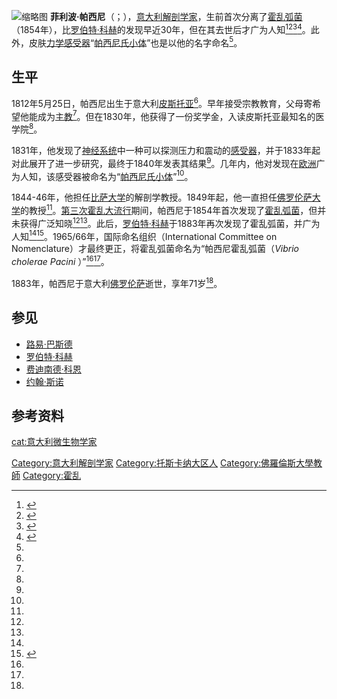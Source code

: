 [[File:Filippo_Pacini_1870.jpg|缩略图]]
'''菲利波·帕西尼'''（{{lang-it|Filippo Pacini}}；{{bd|1812年|5月25日|1883年|7月9日|}}），[[意大利|意大利]][[解剖學家|解剖学家]]，生前首次分离了[[霍乱弧菌|霍乱弧菌]]（1854年），比[[罗伯特·科赫|罗伯特·科赫]]的发现早近30年，但在其去世后才广为人知<ref name=":0">{{Cite web|title=Who first discovered cholera?|url=https://www.ph.ucla.edu/epi/snow/firstdiscoveredcholera.html|accessdate=2021-02-20|work=|publisher=[[加州大学洛杉矶分校|加州大学洛杉矶分校]]|language=en}}</ref><ref name=":1">{{Cite journal|title=The greatest steps towards the discovery of Vibrio cholerae|url=https://www.sciencedirect.com/science/article/pii/S1198743X14608557|date=2014-03-01|journal=Clinical Microbiology and Infection|issue=3|doi=10.1111/1469-0691.12390|volume=20|pages=191–195|language=en|issn=1198-743X}}</ref><ref>{{Cite journal|title=A comparison of Vibrio cholerae Pacini and Vibrio eltor Pribram|url=https://www.microbiologyresearch.org/content/journal/ijsem/10.1099/00207713-15-1-61|last=Hugh|first=R.|date=1965-01-01|journal=International Bulletin of Bacteriological Nomenclature and Taxonomy|issue=1|doi=10.1099/00207713-15-1-61|volume=15|pages=61–68|language=en|issn=0020-7713}}</ref><ref name=":2">{{Cite journal|title=Filippo Pacini: a determined observer|url=https://pubmed.ncbi.nlm.nih.gov/7583342/|last=Bentivoglio|first=M.|last2=Pacini|first2=P.|date=1995|journal=Brain Research Bulletin|issue=2|doi=10.1016/0361-9230(95)00083-q|volume=38|pages=161–165|issn=0361-9230|pmid=7583342}}</ref>。此外，皮肤[[力學感受器|力学感受器]]“[[帕西尼氏小体|帕西尼氏小体]]”也是以他的名字命名<ref name=":0" />。

== 生平 ==
1812年5月25日，帕西尼出生于意大利[[皮斯托亞|皮斯托亚]]<ref name=":0" />。早年接受宗教教育，父母寄希望他能成为[[主教|主教]]<ref name=":0" />。但在1830年，他获得了一份奖学金，入读皮斯托亚最知名的医学院<ref name=":0" />。

1831年，他发现了[[神经系统|神经系统]]中一种可以探测压力和震动的[[感受器|感受器]]，并于1833年起对此展开了进一步研究，最终于1840年发表其结果<ref name=":2" />。几年内，他对发现在[[欧洲|欧洲]]广为人知，该感受器被命名为“[[帕西尼氏小体|帕西尼氏小体]]”<ref name=":0" />。

1844-46年，他担任[[比萨大学|比萨大学]]的解剖学教授。1849年起，他一直担任[[佛罗伦萨大学|佛罗伦萨大学]]的教授<ref name=":2" />。[[第三次霍乱大流行|第三次霍乱大流行]]期间，帕西尼于1854年首次发现了[[霍乱弧菌|霍乱弧菌]]，但并未获得广泛知晓<ref name=":0" /><ref name=":1" />。此后，[[罗伯特·科赫|罗伯特·科赫]]于1883年再次发现了霍乱弧菌，并广为人知<ref name=":1" /><ref>{{Cite journal|title=Lessons from cholera & Vibrio cholerae|url=https://www.ncbi.nlm.nih.gov/pmc/articles/PMC3089047/|last=Ghose|first=Asoke C.|date=2011-2|journal=The Indian Journal of Medical Research|issue=2|volume=133|pages=164–170|issn=0971-5916|pmc=3089047|pmid=21415490}}</ref>。1965/66年，国际命名组织（International Committee on Nomenclature）才最终更正，将霍乱弧菌命名为“帕西尼霍乱弧菌（''Vibrio cholerae Pacini'' ）”<ref name=":0" /><ref name=":1" />。

1883年，帕西尼于意大利[[佛罗伦萨|佛罗伦萨]]逝世，享年71岁<ref name=":0" />。

== 参见 ==
* [[路易·巴斯德|路易·巴斯德]]
* [[罗伯特·科赫|罗伯特·科赫]]
* [[费迪南德·科恩|费迪南德·科恩]]
*[[约翰·斯诺_(医学家)|约翰·斯诺]]

== 参考资料 ==
{{refs}}

{{commonscat}}
{{wikispecies|Filippo Pacini}}
{{normdaten}}
{{DEFAULTSORT:pacini}}
[[Category:意大利解剖学家|Category:意大利解剖学家]]
[[Category:托斯卡纳大区人|Category:托斯卡纳大区人]]
[[cat:意大利微生物学家|cat:意大利微生物学家]]
[[Category:佛羅倫斯大學教師|Category:佛羅倫斯大學教師]]
[[Category:霍乱|Category:霍乱]]